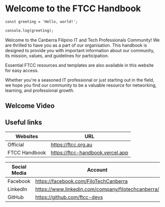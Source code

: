 # Welcome to the FTCC Handbook
 
```html filename="hello-world.js" {3} copy
const greeting = 'Hello, world!';

console.log(greeting);
```

Welcome to the Canberra Filipino IT and Tech Professionals Community! We are thrilled to have you as a part of our organisation. This handbook is designed to provide you with important information about our community, its mission, values, and guidelines for participation.

Essential FTCC resources and templates are also available in this website for easy access.

Whether you're a seasoned IT professional or just starting out in the field, we hope you find our community to be a valuable resource for networking, learning, and professional growth.

## Welcome Video

## Useful links

| Websites      | URL |
| ----------- | ----------- |
| Official      | https://ftcc.org.au |
| FTCC Handbook   | https://ftcc-handbook.vercel.app       |

| Social Media      | Account |
| ----------- | ----------- |
| Facebook      | https://facebook.com/FiloTechCanberra |
| LinkedIn   | https://www.linkedin.com/company/filotechcanberra/        |
| GitHub   | https://github.com/ftcc-devs        |
